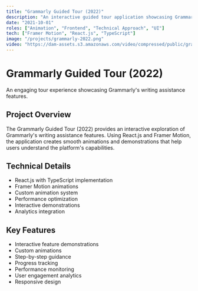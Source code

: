 ```yaml
---
title: "Grammarly Guided Tour (2022)"
description: "An interactive guided tour application showcasing Grammarly's features through engaging animations and demonstrations."
date: "2021-10-01"
roles: ["Animation", "Frontend", "Technical Approach", "UI"]
tech: ["Framer Motion", "React.js", "TypeScript"]
image: "/projects/grammarly-2022.png"
video: "https://dam-assets.s3.amazonaws.com/video/compressed/public/grammarly-2022.mp4"
---
```


# Grammarly Guided Tour (2022)

An engaging tour experience showcasing Grammarly's writing assistance features.

## Project Overview

The Grammarly Guided Tour (2022) provides an interactive exploration of Grammarly's writing assistance features. Using React.js and Framer Motion, the application creates smooth animations and demonstrations that help users understand the platform's capabilities.

## Technical Details

- React.js with TypeScript implementation
- Framer Motion animations
- Custom animation system
- Performance optimization
- Interactive demonstrations
- Analytics integration

## Key Features

- Interactive feature demonstrations
- Custom animations
- Step-by-step guidance
- Progress tracking
- Performance monitoring
- User engagement analytics
- Responsive design
